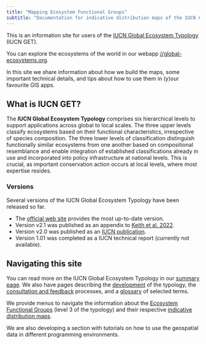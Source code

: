 ```yaml
---
title: "Mapping Ecosystem Functional Groups"
subtitle: "Documentation for indicative distribution maps of the IUCN Global Ecosystem Typology"
---
```


This is an information site for users of the <a href="https://global-ecosystems.org" target="_blank">IUCN Global Ecosystem Typology</a> (IUCN GET). 

You can explore the ecosystems of the world in our webapp [//global-ecosystems.org](https://global-ecosystems.org).

In this site we share information about how we build the maps, some important technical details, and tips about how to use them in (y)our favourite GIS apps.

## What is IUCN GET?

The <b>IUCN Global Ecosystem Typology</b> comprises six hierarchical levels to support applications across global to local scales. The three upper levels classify ecosystems based on their functional characteristics, irrespective of species composition. The three lower levels of classification distinguish functionally similar ecosystems from one another based on compositional resemblance and enable integration of established classifications already in use and incorporated into policy infrastructure at national levels. This is crucial, as important conservation action occurs at local levels, where most expertise resides.

### Versions

Several versions of the IUCN Global Ecosystem Typology have been released so far.

<ul>
   <li>The <a href="https://global-ecosystems.org" target="next">official web site</a> provides the most up-to-date version. </li>
   <li>Version v2.1 was published as an appendix to <a href='https://doi.org/10.1038/s41586-022-05318-4' target="next">Keith et al. 2022</a>.</li>
   <li>Version v2.0 was published as an <a href='https://portals.iucn.org/library/node/49250' target="next">IUCN publication</a>.</li>

   <li>Version 1.01 was completed as a IUCN technical report (currently not available).
   <!-- <a href="https://iucnrle.org/static/media/uploads/references/research-development/keith_etal_iucnglobalecosystemtypology_v1.01.pdf" target="next"></a> -->
 </li>
</ul>

## Navigating this site

You can read more on the IUCN Global Ecosystem Typology in our [summary page](summary.qmd). We also have pages describing the [development](development.qmd) of the typology, the [consultation and feedback](feedback.qmd) processes, and a [glossary](glossary.qmd) of selected terms.

We provide menus to navigate the information about the [Ecosystem Functional Groups](profile-structure.qmd) (level 3 of the typology) and their respective [indicative distribution maps](map-info.qmd).

We are also developing a section with tutorials on how to use the geospatial data in different programming environments.
